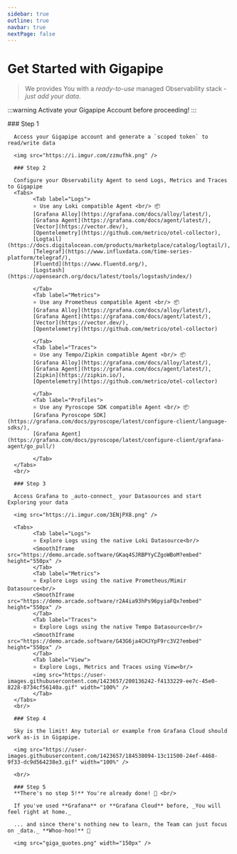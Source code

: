 ```yaml
---
sidebar: true
outline: true
navbar: true
nextPage: false
---
```




# Get Started with Gigapipe

> We provides You with a _ready-to-use_ managed Observability stack - _just add your data_.

:::warning Activate your Gigapipe Account before proceeding!
:::


<Steps>
      ### Step 1

      Access your Gigapipe account and generate a `scoped token` to read/write data

      <img src="https://i.imgur.com/zzmufhk.png" />

      ### Step 2

      Configure your Observability Agent to send Logs, Metrics and Traces to Gigapipe
      <Tabs>
            <Tab label="Logs">
            ⭐ Use any Loki compatible Agent <br/> 📦 
            [Grafana Alloy](https://grafana.com/docs/alloy/latest/), 
            [Grafana Agent](https://grafana.com/docs/agent/latest/), 
            [Vector](https://vector.dev/), 
            [Opentelemetry](https://github.com/metrico/otel-collector), 
            [Logtail](https://docs.digitalocean.com/products/marketplace/catalog/logtail/), 
            [Telegraf](https://www.influxdata.com/time-series-platform/telegraf/), 
            [Fluentd](https://www.fluentd.org/), 
            [Logstash](https://opensearch.org/docs/latest/tools/logstash/index/)
            
            </Tab>
            <Tab label="Metrics">
            ⭐ Use any Prometheus compatible Agent <br/> 📦 
            [Grafana Alloy](https://grafana.com/docs/alloy/latest/), 
            [Grafana Agent](https://grafana.com/docs/agent/latest/), 
            [Vector](https://vector.dev/), 
            [Opentelemetry](https://github.com/metrico/otel-collector)
            
            </Tab>
            <Tab label="Traces">
            ⭐ Use any Tempo/Zipkin compatible Agent <br/> 📦 
            [Grafana Alloy](https://grafana.com/docs/alloy/latest/), 
            [Grafana Agent](https://grafana.com/docs/agent/latest/), 
            [Zipkin](https://zipkin.io/), 
            [Opentelemetry](https://github.com/metrico/otel-collector)
            
            </Tab>
            <Tab label="Profiles">
            ⭐ Use any Pyroscope SDK compatible Agent <br/> 📦 
            [Grafana Pyroscope SDK](https://grafana.com/docs/pyroscope/latest/configure-client/language-sdks/), 
            [Grafana Agent](https://grafana.com/docs/pyroscope/latest/configure-client/grafana-agent/go_pull/) 
            
            </Tab>
      </Tabs>
      <br/>

      ### Step 3

      Access Grafana to _auto-connect_ your Datasources and start Exploring your data

      <img src="https://i.imgur.com/3ENjPX8.png" />

      <Tabs>
            <Tab label="Logs">
            ⭐ Explore Logs using the native Loki Datasource<br/>
            <SmoothIframe src="https://demo.arcade.software/GKaq4SJRBPYyCZgoWBoM?embed" height="550px" />
            </Tab>
            <Tab label="Metrics">
            ⭐ Explore Logs using the native Prometheus/Mimir Datasource<br/>
            <SmoothIframe src="https://demo.arcade.software/r2A4ia93hPs96pyiaFQx?embed" height="550px" />
            </Tab>
            <Tab label="Traces">
            ⭐ Explore Logs using the native Tempo Datasource<br/>
            <SmoothIframe src="https://demo.arcade.software/G43G6ja4CHJYpF9rc3V2?embed" height="550px" />
            </Tab>
            <Tab label="View">
            ⭐ Explore Logs, Metrics and Traces using View<br/>
            <img src="https://user-images.githubusercontent.com/1423657/200136242-f4133229-ee7c-45e0-8228-8734cf56140a.gif" width="100%" />
            </Tab>
      </Tabs>
      <br/>

      ### Step 4

      Sky is the limit! Any tutorial or example from Grafana Cloud should work as-is in Gigapipe.

      <img src="https://user-images.githubusercontent.com/1423657/184538094-13c11500-24ef-4468-9f33-dc9d564238e3.gif" width="100%" />

      <br/>

      ### Step 5
      **There's no step 5!** You're already done! 🎉 <br/>

      If you've used **Grafana** or **Grafana Cloud** before, _You will feel right at home._ 

      ... and since there's nothing new to learn, the Team can just focus on _data._ **Whoo-hoo!** 🎉 

      <img src="giga_quotes.png" width="150px" />

</Steps>

<br/>
